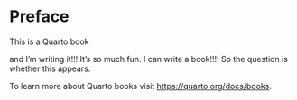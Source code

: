 # Preface {.unnumbered}

This is a Quarto book

and I'm writing it!!! It's so much fun. I can write a book!!!!
So the question is whether this appears.

To learn more about Quarto books visit <https://quarto.org/docs/books>.
